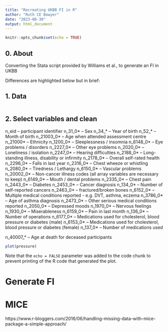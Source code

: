 ```yaml
---
title: "Recreating UKBB FI in R"
author: "Ruth CE Bowyer"
date: "2023-08-30"
output: html_document
---
```


```r
knitr::opts_chunk$set(echo = TRUE)
```

## 0. About

Converting the Stata script provided by Williams et al., to generate an FI in UKBB

Differences are highlighted below but in brief:

## 1. Data


```r



```

## 2. Select variables and clean

n_eid  		-- participant identifier
n_31_0* 	-- Sex
n_34_* 		-- Year of birth
n_52_* 		-- Month of birth
n_21003_0*  -- Age when attended assessment centre
n_21000* 	-- Ethnicity
n_1200_0* 	-- Sleeplessness / insomnia
n_6148_0* 	-- Eye problems / disorders
n_2227_0*  	-- Other eye problems
n_2020_0* 	-- Loneliness / isolation
n_2247_0* 	-- Hearing difficulties
n_2188_0* 	-- Long-standing illness, disability or infirmity
n_2178_0* 	-- Overall self-rated health
n_2296_0* 	-- Falls in last year
n_2316_0* 	-- Chest wheeze or whistling
n_2080_0* 	-- Tiredness / Lethargy
n_6150_0* 	-- Vascular problems	
n_20002_0* 	-- Non-cancer illness codes (all array variables are necessary to keep)
n_6149_0* 	-- Mouth / dental problems
n_2335_0* 	-- Chest pain
n_2443_0* 	-- Diabetes
n_2453_0* 	-- Cancer diagnosis
n_134_0* 	-- Number of self-reported cancers
n_2463_0* 	-- fractured/broken bones
n_6152_0*	-- Multiple medical conditions reported - e.g. DVT, asthma, eczema
n_3786_0*	-- Age of asthma diagnosis
n_2473_0* 	-- Other serious medical conditions reported
n_2050_0*  	-- Depressed moods
n_1970_0* 	-- Nervous feelings
n_1930_0* 	-- Miserableness
n_6159_0* 	-- Pain in last month
n_136_0* 	-- Number of operations
n_6177_0* 	-- Medications used for cholesterol, blood pressure or diabetes (male)
n_6153_0* 	-- Medications used for cholesterol, blood pressure or diabetes (female)
n_137_0* 	-- Number of medications used

n_40007_* 	-- Age at death for deceased participants


```r
plot(pressure)
```

Note that the `echo = FALSE` parameter was added to the code chunk to prevent printing of the R code that generated the plot.

# Generate FI

# MICE 

https://www.r-bloggers.com/2016/06/handling-missing-data-with-mice-package-a-simple-approach/
